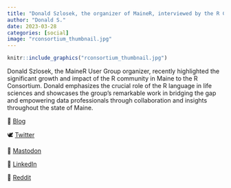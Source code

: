 ```yaml
---
title: "Donald Szlosek, the organizer of MaineR, interviewed by the R Consortium and Linux Foundation"
author: "Donald S."
date: 2023-03-28
categories: [social]
image: "rconsortium_thumbnail.jpg"
---
```


```r

knitr::include_graphics("rconsortium_thumbnail.jpg")

```

Donald Szlosek, the MaineR User Group organizer, recently highlighted the significant growth and impact of the R community in Maine to the R Consortium. Donald emphasizes the crucial role of the R language in life sciences and showcases the group's remarkable work in bridging the gap and empowering data professionals through collaboration and insights throughout the state of Maine.

📝 [Blog](https://www.r-consortium.org/blog/2023/03/28/uniting-r-professionals-across-disciplines-for-data-driven-insights-in-maine)

🕊 [Twitter](https://twitter.com/RConsortium/status/1640771260832698368?s=20)

🐘 [Mastodon](https://fosstodon.org/@RConsortium/110102152372132950)

🔗 [LinkedIn](https://www.linkedin.com/feed/update/urn:li:activity:7046537451783262208)

🤖 [Reddit](https://www.reddit.com/r/rstats/comments/124w7h3/donald_szlosek_organizer_of_the_mainer_user_group/?utm_source=share&utm_medium=web2x&context=3)
